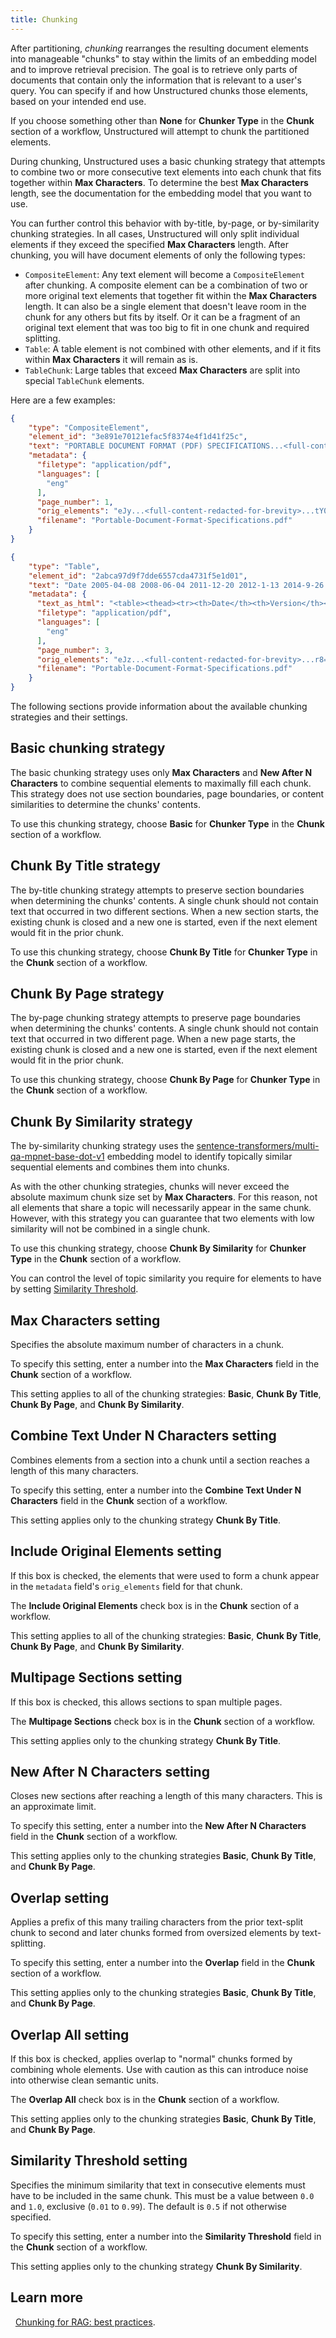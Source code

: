 ```yaml
---
title: Chunking
---
```


After partitioning, _chunking_ rearranges the resulting document elements into manageable "chunks" to stay within 
the limits of an embedding model and to improve retrieval precision. The goal is to retrieve only parts of documents 
that contain only the information that is relevant to a user's query. You can specify if and how Unstructured chunks 
those elements, based on your intended end use. 

If you choose something other than **None** for **Chunker Type** in the **Chunk** section of a workflow, Unstructured will attempt to chunk 
the partitioned elements.

During chunking, Unstructured uses a basic chunking strategy that attempts to combine two or more consecutive text elements 
into each chunk that fits together within **Max Characters**. To determine the best **Max Characters** length, see the documentation 
for the embedding model that you want to use.

You can further control this behavior with by-title, by-page, or by-similarity chunking strategies. 
In all cases, Unstructured will only split individual elements if they exceed the specified **Max Characters** length. 
After chunking, you will have document elements of only the following types:

- `CompositeElement`: Any text element will become a `CompositeElement` after chunking. A composite element can be a
combination of two or more original text elements that together fit within the **Max Characters** length. It can also be a single
element that doesn't leave room in the chunk for any others but fits by itself. Or it can be a fragment of an original
text element that was too big to fit in one chunk and required splitting.
- `Table`: A table element is not combined with other elements, and if it fits within **Max Characters** it will remain as is.
- `TableChunk`: Large tables that exceed **Max Characters** are split into special `TableChunk` elements.

Here are a few examples:

```json
{
    "type": "CompositeElement",
    "element_id": "3e891e70121efac5f8374e4f1d41f25c",
    "text": "PORTABLE DOCUMENT FORMAT (PDF) SPECIFICATIONS...<full-content-redacted-for-brevity>...",
    "metadata": {
      "filetype": "application/pdf",
      "languages": [
        "eng"
      ],
      "page_number": 1,
      "orig_elements": "eJy...<full-content-redacted-for-brevity>...tY0=",
      "filename": "Portable-Document-Format-Specifications.pdf"
    }
}
```

```json
{
    "type": "Table",
    "element_id": "2abca97d9f7dde6557cda4731f5e1d01",
    "text": "Date 2005-04-08 2008-06-04 2011-12-20 2012-1-13 2014-9-26 2016-9-14...<full-content-redacted-for-brevity>...",
    "metadata": {
      "text_as_html": "<table><thead><tr><th>Date</th><th>Version</th><th>Summary of Revisions</th></tr></thead><tbody>...<full-content-redacted-for-brevity>...",
      "filetype": "application/pdf",
      "languages": [
        "eng"
      ],
      "page_number": 3,
      "orig_elements": "eJz...<full-content-redacted-for-brevity>...r8=",
      "filename": "Portable-Document-Format-Specifications.pdf"
    }
}
```

The following sections provide information about the available chunking strategies and their settings. 

## Basic chunking strategy

The basic chunking strategy uses only **Max Characters** and **New After N Characters** to combine sequential elements to maximally fill each chunk. 
This strategy does not use section boundaries, page boundaries, or content similarities to determine the chunks' contents.

To use this chunking strategy, choose **Basic** for **Chunker Type** in the **Chunk** section of a workflow.

## Chunk By Title strategy

The by-title chunking strategy attempts to preserve section boundaries when determining the chunks' contents. 
A single chunk should not contain text that occurred in two different sections. When a new section starts, the existing 
chunk is closed and a new one is started, even if the next element would fit in the prior chunk.

To use this chunking strategy, choose **Chunk By Title** for **Chunker Type** in the **Chunk** section of a workflow.

## Chunk By Page strategy

The by-page chunking strategy attempts to preserve page boundaries when determining the chunks' contents. 
A single chunk should not contain text that occurred in two different page. When a new page starts, the existing 
chunk is closed and a new one is started, even if the next element would fit in the prior chunk.

To use this chunking strategy, choose **Chunk By Page** for **Chunker Type** in the **Chunk** section of a workflow.

## Chunk By Similarity strategy

The by-similarity chunking strategy uses the 
[sentence-transformers/multi-qa-mpnet-base-dot-v1](https://huggingface.co/sentence-transformers/multi-qa-mpnet-base-dot-v1) embedding model 
to identify topically similar sequential elements and combines them into chunks.

As with the other chunking strategies, chunks will never exceed the absolute maximum chunk size set by **Max Characters**. For this reason,
not all elements that share a topic will necessarily appear in the same chunk. However, with this strategy you can
guarantee that two elements with low similarity will not be combined in a single chunk.

To use this chunking strategy, choose **Chunk By Similarity** for **Chunker Type** in the **Chunk** section of a workflow.

You can control the level of topic similarity you require for elements to have by setting [Similarity Threshold](#similarity-threshold).

## Max Characters setting

Specifies the absolute maximum number of characters in a chunk.

To specify this setting, enter a number into the **Max Characters** field in the **Chunk** section of a workflow.

This setting applies to all of the chunking strategies: **Basic**, **Chunk By Title**, **Chunk By Page**, and **Chunk By Similarity**.

## Combine Text Under N Characters setting

Combines elements from a section into a chunk until a section reaches a length of this many characters.

To specify this setting, enter a number into the **Combine Text Under N Characters** field in the **Chunk** section of a workflow.

This setting applies only to the chunking strategy **Chunk By Title**.

## Include Original Elements setting

If this box is checked, the elements that were used to form a chunk appear in the `metadata` field's `orig_elements` field for that chunk.

The **Include Original Elements** check box is in the **Chunk** section of a workflow.

This setting applies to all of the chunking strategies: **Basic**, **Chunk By Title**, **Chunk By Page**, and **Chunk By Similarity**.

## Multipage Sections setting

If this box is checked, this allows sections to span multiple pages.

The **Multipage Sections** check box is in the **Chunk** section of a workflow.

This setting applies only to the chunking strategy **Chunk By Title**.

## New After N Characters setting

Closes new sections after reaching a length of this many characters. This is an approximate limit.

To specify this setting, enter a number into the **New After N Characters** field in the **Chunk** section of a workflow.

This setting applies only to the chunking strategies **Basic**, **Chunk By Title**, and **Chunk By Page**.

## Overlap setting

Applies a prefix of this many trailing characters from the prior text-split chunk to second and later chunks formed from oversized elements by text-splitting.

To specify this setting, enter a number into the **Overlap** field in the **Chunk** section of a workflow.

This setting applies only to the chunking strategies **Basic**, **Chunk By Title**, and **Chunk By Page**.

## Overlap All setting

If this box is checked, applies overlap to "normal" chunks formed by combining whole elements. Use with caution as this can introduce noise into otherwise clean semantic units.

The **Overlap All** check box is in the **Chunk** section of a workflow.

This setting applies only to the chunking strategies **Basic**, **Chunk By Title**, and **Chunk By Page**.

## Similarity Threshold setting

Specifies the minimum similarity that text in consecutive elements must have to be included in the same chunk. 
This must be a value between `0.0` and `1.0`, exclusive (`0.01` to `0.99`). The default is `0.5` if not otherwise specified.

To specify this setting, enter a number into the **Similarity Threshold** field in the **Chunk** section of a workflow.

This setting applies only to the chunking strategy **Chunk By Similarity**.

## Learn more

<Icon icon="blog" />&nbsp;&nbsp;[Chunking for RAG: best practices](https://unstructured.io/blog/chunking-for-rag-best-practices).








